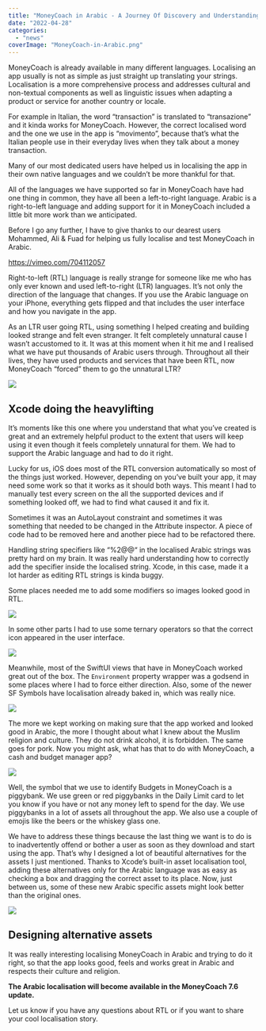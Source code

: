 ```yaml
---
title: "MoneyCoach in Arabic - A Journey Of Discovery and Understanding"
date: "2022-04-28"
categories: 
  - "news"
coverImage: "MoneyCoach-in-Arabic.png"
---
```


MoneyCoach is already available in many different languages. Localising an app usually is not as simple as just straight up translating your strings. Localisation is a more comprehensive process and addresses cultural and non-textual components as well as linguistic issues when adapting a product or service for another country or locale.

For example in Italian, the word “transaction” is translated to “transazione” and it kinda works for MoneyCoach. However, the correct localised word and the one we use in the app is “movimento”, because that’s what the Italian people use in their everyday lives when they talk about a money transaction. 

Many of our most dedicated users have helped us in localising the app in their own native languages and we couldn’t be more thankful for that.

All of the languages we have supported so far in MoneyCoach have had one thing in common, they have all been a left-to-right language. Arabic is a right-to-left language and adding support for it in MoneyCoach included a little bit more work than we anticipated.

Before I go any further, I have to give thanks to our dearest users Mohammed, Ali & Fuad for helping us fully localise and test MoneyCoach in Arabic.

https://vimeo.com/704112057

Right-to-left (RTL) language is really strange for someone like me who has only ever known and used left-to-right (LTR) languages. It’s not only the direction of the language that changes. If you use the Arabic language on your iPhone, everything gets flipped and that includes the user interface and how you navigate in the app. 

As an LTR user going RTL, using something I helped creating and building looked strange and felt even stranger. It felt completely unnatural cause I wasn’t accustomed to it. It was at this moment when it hit me and I realised what we have put thousands of Arabic users through. Throughout all their lives, they have used products and services that have been RTL, now MoneyCoach “forced” them to go the unnatural LTR?

![](/images/blog-images/Screenshot-2022-04-28-at-14.27.59-1024x985.png)

## Xcode doing the heavylifting

It’s moments like this one where you understand that what you’ve created is great and an extremely helpful product to the extent that users will keep using it even though it feels completely unnatural for them. We had to support the Arabic language and had to do it right.

Lucky for us, iOS does most of the RTL conversion automatically so most of the things just worked. However, depending on you’ve built your app, it may need some work so that it works as it should both ways. This meant I had to manually test every screen on the all the supported devices and if something looked off, we had to find what caused it and fix it.

Sometimes it was an AutoLayout constraint and sometimes it was something that needed to be changed in the Attribute inspector. A piece of code had to be removed here and another piece had to be refactored there.

Handling string specifiers like “%2$@ %1$@“ in the localised Arabic strings was pretty hard on my brain. It was really hard understanding how to correctly add the specifier inside the localised string. Xcode, in this case, made it a lot harder as editing RTL strings is kinda buggy.

Some places needed me to add some modifiers so images looked good in RTL.

![](/images/blog-images/Artboard-Copy-3.png)

In some other parts I had to use some ternary operators so that the correct icon appeared in the user interface.

![](/images/blog-images/Artboard.png)

Meanwhile, most of the SwiftUI views that have in MoneyCoach worked great out of the box. The `Environment` property wrapper was a godsend in some places where I had to force either direction. Also, some of the newer SF Symbols have localisation already baked in, which was really nice.

![](/images/blog-images/Artboard-Copy.png)

The more we kept working on making sure that the app worked and looked good in Arabic, the more I thought about what I knew about the Muslim religion and culture. They do not drink alcohol, it is forbidden. The same goes for pork. Now you might ask, what has that to do with MoneyCoach, a cash and budget manager app?

![](/images/blog-images/screenshot-2022-04-28-at-09.18.22.png)

Well, the symbol that we use to identify Budgets in MoneyCoach is a piggybank. We use green or red piggybanks in the Daily Limit card to let you know if you have or not any money left to spend for the day. We use piggybanks in a lot of assets all throughout the app. We also use a couple of emojis like the beers or the whiskey glass one. 

We have to address these things because the last thing we want is to do is to inadvertently offend or bother a user as soon as they download and start using the app. That’s why I designed a lot of beautiful alternatives for the assets I just mentioned. Thanks to Xcode’s built-in asset localisation tool, adding these alternatives only for the Arabic language was as easy as checking a box and dragging the correct asset to its place. Now, just between us, some of these new Arabic specific assets might look better than the original ones.

![](/images/blog-images/Screenshot-2022-04-28-at-09.20.47-1024x401.png)

## Designing alternative assets

It was really interesting localising MoneyCoach in Arabic and trying to do it right, so that the app looks good, feels and works great in Arabic and respects their culture and religion.

**The Arabic localisation will become available in the MoneyCoach 7.6 update.**

Let us know if you have any questions about RTL or if you want to share your cool localisation story.
